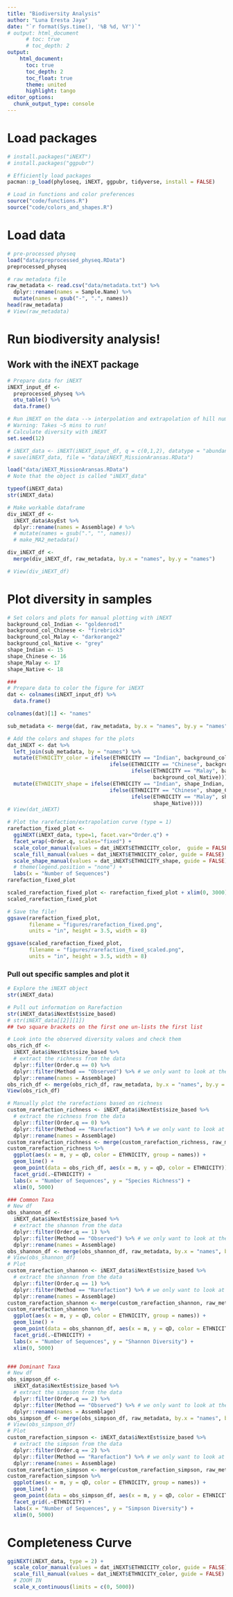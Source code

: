 ```yaml
---
title: "Biodiversity Analysis"
author: "Luna Eresta Jaya"
date: "`r format(Sys.time(), '%B %d, %Y')`"
# output: html_document
      # toc: true
      # toc_depth: 2
output:
    html_document:
      toc: true
      toc_depth: 2
      toc_float: true
      theme: united
      highlight: tango
editor_options: 
  chunk_output_type: console
---
```


# Load packages
```r
# install.packages("iNEXT")
# install.packages("ggpubr")

# Efficiently load packages
pacman::p_load(phyloseq, iNEXT, ggpubr, tidyverse, install = FALSE)

# Load in functions and color preferences
source("code/functions.R")
source("code/colors_and_shapes.R")
```


# Load data
```r
# pre-processed physeq
load("data/preprocessed_physeq.RData")
preprocessed_physeq

# raw metadata file
raw_metadata <- read.csv("data/metadata.txt") %>%
  dplyr::rename(names = Sample.Name) %>%
  mutate(names = gsub("-", ".", names))
head(raw_metadata)
# View(raw_metadata)
```

# Run biodiversity analysis!
## Work with the iNEXT package
```r
# Prepare data for iNEXT
iNEXT_input_df <- 
  preprocessed_physeq %>%
  otu_table() %>%
  data.frame()

# Run iNEXT on the data --> interpolation and extrapolation of hill numbers
# Warning: Takes ~5 mins to run!
# Calculate diversity with iNEXT
set.seed(12)

# iNEXT_data <- iNEXT(iNEXT_input_df, q = c(0,1,2), datatype = "abundance")
# save(iNEXT_data, file = "data/iNEXT_MissionAransas.RData")

load("data/iNEXT_MissionAransas.RData")
# Note that the object is called "iNEXT_data"

typeof(iNEXT_data)
str(iNEXT_data)

# Make workable dataframe
div_iNEXT_df <-
  iNEXT_data$AsyEst %>%
  dplyr::rename(names = Assemblage) # %>%
  # mutate(names = gsub(".", "", names))
  # make_MA2_metadata()

div_iNEXT_df <-
  merge(div_iNEXT_df, raw_metadata, by.x = "names", by.y = "names")

# View(div_iNEXT_df)
```


# Plot diversity in samples
```r
# Set colors and plots for manual plotting with iNEXT
background_col_Indian <- "goldenrod1"
background_col_Chinese <- "firebrick3"
background_col_Malay <- "darkorange2"
background_col_Native <- "grey"
shape_Indian <- 15
shape_Chinese <- 16
shape_Malay <- 17
shape_Native <- 18

###
# Prepare data to color the figure for iNEXT
dat <- colnames(iNEXT_input_df) %>%    
  data.frame() 

colnames(dat)[1] <- "names"

sub_metadata <- merge(dat, raw_metadata, by.x = "names", by.y = "names")

# Add the colors and shapes for the plots
dat_iNEXT <- dat %>%    
  left_join(sub_metadata, by = "names") %>%  
  mutate(ETHNICITY_color = ifelse(ETHNICITY == "Indian", background_col_Indian, 
                                 ifelse(ETHNICITY == "Chinese", background_col_Chinese,
                                        ifelse(ETHNICITY == "Malay", background_col_Malay,
                                               background_col_Native)))) %>%
  mutate(ETHNICITY_shape = ifelse(ETHNICITY == "Indian", shape_Indian, 
                                 ifelse(ETHNICITY == "Chinese", shape_Chinese,
                                        ifelse(ETHNICITY == "Malay", shape_Malay,
                                               shape_Native))))
# View(dat_iNEXT)

# Plot the rarefaction/extrapolation curve (type = 1)
rarefaction_fixed_plot <-   
  ggiNEXT(iNEXT_data, type=1, facet.var="Order.q") +   
  facet_wrap(~Order.q, scales="fixed") +  
  scale_color_manual(values = dat_iNEXT$ETHNICITY_color,  guide = FALSE) +  
  scale_fill_manual(values = dat_iNEXT$ETHNICITY_color, guide = FALSE) +  
  scale_shape_manual(values = dat_iNEXT$ETHNICITY_shape, guide = FALSE) +
  # theme(legend.position = "none") +   
  labs(x = "Number of Sequences")
rarefaction_fixed_plot

scaled_rarefaction_fixed_plot <- rarefaction_fixed_plot + xlim(0, 3000)
scaled_rarefaction_fixed_plot

# Save the file! 
ggsave(rarefaction_fixed_plot,        
       filename = "figures/rarefaction_fixed.png",       
       units = "in", height = 3.5, width = 8)

ggsave(scaled_rarefaction_fixed_plot,        
       filename = "figures/rarefaction_fixed_scaled.png",       
       units = "in", height = 3.5, width = 8)

```


### Pull out specific samples and plot it
```r
# Explore the iNEXT object
str(iNEXT_data)

# Pull out information on Rarefaction
str(iNEXT_data$iNextEst$size_based)
# str(iNEXT_data[[2]][1])
## two square brackets on the first one un-lists the first list

# Look into the observed diversity values and check them
obs_rich_df <- 
  iNEXT_data$iNextEst$size_based %>%
  # extract the richness from the data
  dplyr::filter(Order.q == 0) %>%
  dplyr::filter(Method == "Observed") %>% # we only want to look at the observed values
  dplyr::rename(names = Assemblage)
obs_rich_df <- merge(obs_rich_df, raw_metadata, by.x = "names", by.y = "names")
View(obs_rich_df)

# Manually plot the rarefactions based on richness
custom_rarefaction_richness <- iNEXT_data$iNextEst$size_based %>%
  # extract the richness from the data
  dplyr::filter(Order.q == 0) %>%
  dplyr::filter(Method == "Rarefaction") %>% # we only want to look at the observed values
  dplyr::rename(names = Assemblage)
custom_rarefaction_richness <- merge(custom_rarefaction_richness, raw_metadata, by.x = "names", by.y = "names")
custom_rarefaction_richness %>%
  ggplot(aes(x = m, y = qD, color = ETHNICITY, group = names)) +
  geom_line() +
  geom_point(data = obs_rich_df, aes(x = m, y = qD, color = ETHNICITY)) +
  facet_grid(.~ETHNICITY) +
  labs(x = "Number of Sequences", y = "Species Richness") +
  xlim(0, 5000)

### Common Taxa
# New df
obs_shannon_df <- 
  iNEXT_data$iNextEst$size_based %>%
  # extract the shannon from the data
  dplyr::filter(Order.q == 1) %>%
  dplyr::filter(Method == "Observed") %>% # we only want to look at the observed values
  dplyr::rename(names = Assemblage)
obs_shannon_df <- merge(obs_shannon_df, raw_metadata, by.x = "names", by.y = "names")
# View(obs_shannon_df)
# Plot
custom_rarefaction_shannon <- iNEXT_data$iNextEst$size_based %>%
  # extract the shannon from the data
  dplyr::filter(Order.q == 1) %>%
  dplyr::filter(Method == "Rarefaction") %>% # we only want to look at the observed values
  dplyr::rename(names = Assemblage)
custom_rarefaction_shannon <- merge(custom_rarefaction_shannon, raw_metadata, by.x = "names", by.y = "names")
custom_rarefaction_shannon %>%
  ggplot(aes(x = m, y = qD, color = ETHNICITY, group = names)) +
  geom_line() +
  geom_point(data = obs_shannon_df, aes(x = m, y = qD, color = ETHNICITY)) +
  facet_grid(.~ETHNICITY) +
  labs(x = "Number of Sequences", y = "Shannon Diversity") +
  xlim(0, 5000)


### Dominant Taxa
# New df
obs_simpson_df <- 
  iNEXT_data$iNextEst$size_based %>%
  # extract the simpson from the data
  dplyr::filter(Order.q == 2) %>%
  dplyr::filter(Method == "Observed") %>% # we only want to look at the observed values
  dplyr::rename(names = Assemblage)
obs_simpson_df <- merge(obs_simpson_df, raw_metadata, by.x = "names", by.y = "names")
# View(obs_simpson_df)
# Plot
custom_rarefaction_simpson <- iNEXT_data$iNextEst$size_based %>%
  # extract the simpson from the data
  dplyr::filter(Order.q == 2) %>%
  dplyr::filter(Method == "Rarefaction") %>% # we only want to look at the observed values
  dplyr::rename(names = Assemblage)
custom_rarefaction_simpson <- merge(custom_rarefaction_simpson, raw_metadata, by.x = "names", by.y = "names")
custom_rarefaction_simpson %>%
  ggplot(aes(x = m, y = qD, color = ETHNICITY, group = names)) +
  geom_line() +
  geom_point(data = obs_simpson_df, aes(x = m, y = qD, color = ETHNICITY)) +
  facet_grid(.~ETHNICITY) +
  labs(x = "Number of Sequences", y = "Simpson Diversity") +
  xlim(0, 5000)

```


# Completeness Curve
```r
ggiNEXT(iNEXT_data, type = 2) +
  scale_color_manual(values = dat_iNEXT$ETHNICITY_color, guide = FALSE) + 
  scale_fill_manual(values = dat_iNEXT$ETHNICITY_color, guide = FALSE) +
  # ZOOM IN
  scale_x_continuous(limits = c(0, 5000))

```
